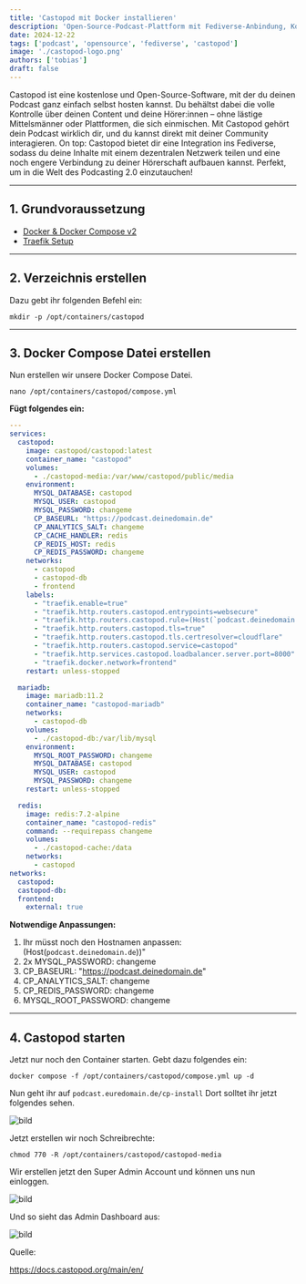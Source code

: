 ```yaml
---
title: 'Castopod mit Docker installieren'
description: 'Open-Source-Podcast-Plattform mit Fediverse-Anbindung, Kommentaren, Transkripten, Kapiteln, Videoclips und integrierten Analysen für umfassendes Hosting.'
date: 2024-12-22
tags: ['podcast', 'opensource', 'fediverse', 'castopod']
image: './castopod-logo.png'
authors: ['tobias']
draft: false
---
```


Castopod ist eine kostenlose und Open-Source-Software, mit der du deinen Podcast ganz einfach selbst hosten kannst.
Du behältst dabei die volle Kontrolle über deinen Content und deine Hörer:innen – ohne lästige Mittelsmänner oder Plattformen, die sich einmischen. Mit Castopod gehört dein Podcast wirklich dir, und du kannst direkt mit deiner Community interagieren. On top: Castopod bietet dir eine Integration ins Fediverse, sodass du deine Inhalte mit einem dezentralen Netzwerk teilen und eine noch engere Verbindung zu deiner Hörerschaft aufbauen kannst. Perfekt, um in die Welt des Podcasting 2.0 einzutauchen!

---

## 1. Grundvoraussetzung

- [Docker & Docker Compose v2](/blog/server-setup#5-docker-und-docker-compose)
- [Traefik Setup](/blog/traefik)

---

## 2. Verzeichnis erstellen

Dazu gebt ihr folgenden Befehl ein:
```shell
mkdir -p /opt/containers/castopod
```

---

## 3. Docker Compose Datei erstellen

Nun erstellen wir unsere Docker Compose Datei.

```shell title="compose.yml"
nano /opt/containers/castopod/compose.yml
```

**Fügt folgendes ein:**

```yaml
---
services:
  castopod:
    image: castopod/castopod:latest
    container_name: "castopod"
    volumes:
      - ./castopod-media:/var/www/castopod/public/media
    environment:
      MYSQL_DATABASE: castopod
      MYSQL_USER: castopod
      MYSQL_PASSWORD: changeme
      CP_BASEURL: "https://podcast.deinedomain.de"
      CP_ANALYTICS_SALT: changeme
      CP_CACHE_HANDLER: redis
      CP_REDIS_HOST: redis
      CP_REDIS_PASSWORD: changeme
    networks:
      - castopod
      - castopod-db
      - frontend
    labels:
      - "traefik.enable=true"
      - "traefik.http.routers.castopod.entrypoints=websecure"
      - "traefik.http.routers.castopod.rule=(Host(`podcast.deinedomain.de`))"
      - "traefik.http.routers.castopod.tls=true"
      - "traefik.http.routers.castopod.tls.certresolver=cloudflare"
      - "traefik.http.routers.castopod.service=castopod"
      - "traefik.http.services.castopod.loadbalancer.server.port=8000"
      - "traefik.docker.network=frontend"
    restart: unless-stopped

  mariadb:
    image: mariadb:11.2
    container_name: "castopod-mariadb"
    networks:
      - castopod-db
    volumes:
      - ./castopod-db:/var/lib/mysql
    environment:
      MYSQL_ROOT_PASSWORD: changeme
      MYSQL_DATABASE: castopod
      MYSQL_USER: castopod
      MYSQL_PASSWORD: changeme
    restart: unless-stopped

  redis:
    image: redis:7.2-alpine
    container_name: "castopod-redis"
    command: --requirepass changeme
    volumes:
      - ./castopod-cache:/data
    networks:
      - castopod
networks:
  castopod:
  castopod-db:
  frontend:
    external: true
```

**Notwendige Anpassungen:**

1. Ihr müsst noch den Hostnamen anpassen: (Host(`podcast.deinedomain.de`))"
2. 2x MYSQL_PASSWORD: changeme
3. CP_BASEURL: "https://podcast.deinedomain.de"
4. CP_ANALYTICS_SALT: changeme
5. CP_REDIS_PASSWORD: changeme
6. MYSQL_ROOT_PASSWORD: changeme

---

## 4. Castopod starten

Jetzt nur noch den Container starten. Gebt dazu folgendes ein:

```shell
docker compose -f /opt/containers/castopod/compose.yml up -d
```

Nun geht ihr auf `podcast.euredomain.de/cp-install` 
Dort solltet ihr jetzt folgendes sehen.

![bild](casto1.png)

Jetzt erstellen wir noch Schreibrechte:

```shell
chmod 770 -R /opt/containers/castopod/castopod-media
```

Wir erstellen jetzt den Super Admin Account und können uns nun einloggen.

![bild](casto2.png)

Und so sieht das Admin Dashboard aus:

![bild](casto3.png)

Quelle:

https://docs.castopod.org/main/en/



